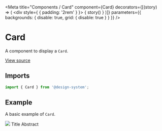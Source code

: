 
<Meta
  title="Components / Card"
  component={Card}
  decorators={[(story) => (
    <div style={ { padding: '2rem' } }>
      { story() }
    </div>
  )]}
  parameters={{ backgrounds: { disable: true, grid: { disable: true } } }}
/>

# Card

A component to display a `Card`.

[View source](https://github.com/actarian/design-system/tree/main/@components/card)

## Imports

```js
import { Card } from '@design-system';
```

<!--
## Props

<ArgsTable of={CardProps} />
-->

## Example

A basic example of `Card`.

<Canvas>
  <Story name="Card">
    <Card type="beta" width="320px">
      <Media aspect={2 / 1}>
        <img src={'https://picsum.photos/640/320'} />
      </Media>
      <Card.Content>
        <Text type="h6">Title</Text>
        <Text type="default">Abstract</Text>
      </Card.Content>
    </Card>
  </Story>
</Canvas>
